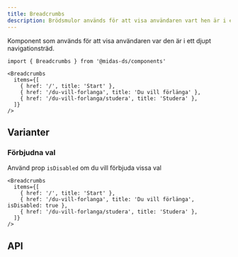 ```yaml
---
title: Breadcrumbs
description: Brödsmulor används för att visa användaren vart hen är i ett djupt navigationsträd.
---
```



<ComponentHeader
  name='Breadcrumbs'
  friendlyName='Brödsmulor'
/>

Komponent som används för att visa användaren var den är i ett djupt navigationsträd.

```tsx
import { Breadcrumbs } from '@midas-ds/components'
```

```tsx
<Breadcrumbs
  items={[
    { href: '/', title: 'Start' },
    { href: '/du-vill-forlanga', title: 'Du vill förlänga' },
    { href: '/du-vill-forlanga/studera', title: 'Studera' },
  ]}
/>
```

<div className='card'>
  <Breadcrumbs
    items={[
      { href: '#', title: 'Start' },
      { href: '#', title: 'Du vill förlänga' },
      { href: '#', title: 'Studera' },
    ]}
  />
</div>

## Varianter

### Förbjudna val

Använd prop `isDisabled` om du vill förbjuda vissa val

```tsx
<Breadcrumbs
  items={[
    { href: '/', title: 'Start' },
    { href: '/du-vill-forlanga', title: 'Du vill förlänga', isDisabled: true },
    { href: '/du-vill-forlanga/studera', title: 'Studera' },
  ]}
/>
```

<div className='card'>
  <Breadcrumbs
    items={[
      { href: '#', title: 'Start' },
      { href: '#', title: 'Du vill förlänga', isDisabled: true, },
      { href: '#', title: 'Studera' },
    ]}
/>

</div>

## API

<PropTable name='Breadcrumbs' />
